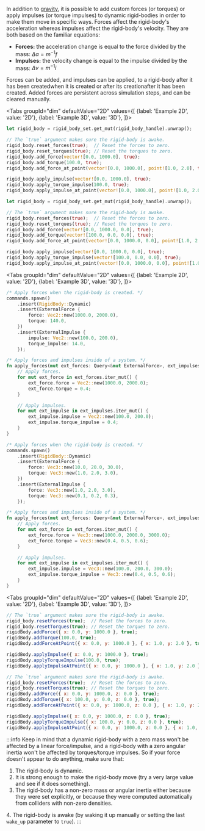 
In addition to [gravity](#gravity), it is possible to add custom forces (or torques) or apply impulses (or torque impulses)
to dynamic rigid-bodies in order to make  them move in specific ways. Forces affect the rigid-body's acceleration
whereas impulses affect the rigid-body's velocity. They are both based on the familiar equations:
- **Forces:** the acceleration change is equal to the force divided by the mass: $\Delta{}a = m^{-1}f$
- **Impulses:** the velocity change is equal to the impulse divided by the mass: $\Delta{}v = m^{-1}i$

Forces can be added, and impulses can be applied, to a rigid-body <rapier>after it has been created</rapier><bevy>when it is created or after
its creation</bevy><js>after it has been created</js>. Added forces are persistent across simulation steps, and can be
cleared manually.

<rapier>

<Tabs
groupId="dim"
defaultValue="2D"
values={[
{label: 'Example 2D', value: '2D'},
{label: 'Example 3D', value: '3D'},
]}>
<TabItem value="2D">

```rust
let rigid_body = rigid_body_set.get_mut(rigid_body_handle).unwrap();

// The `true` argument makes sure the rigid-body is awake.
rigid_body.reset_forces(true);  // Reset the forces to zero.
rigid_body.reset_torques(true); // Reset the torques to zero.
rigid_body.add_force(vector![0.0, 1000.0], true);
rigid_body.add_torque(100.0, true);
rigid_body.add_force_at_point(vector![0.0, 1000.0], point![1.0, 2.0], true);

rigid_body.apply_impulse(vector![0.0, 1000.0], true);
rigid_body.apply_torque_impulse(100.0, true);
rigid_body.apply_impulse_at_point(vector![0.0, 1000.0], point![1.0, 2.0], true);
```

  </TabItem>
  <TabItem value="3D">

```rust
let rigid_body = rigid_body_set.get_mut(rigid_body_handle).unwrap();

// The `true` argument makes sure the rigid-body is awake.
rigid_body.reset_forces(true);  // Reset the forces to zero.
rigid_body.reset_torques(true); // Reset the torques to zero.
rigid_body.add_force(vector![0.0, 1000.0, 0.0], true);
rigid_body.add_torque(vector![100.0, 0.0, 0.0], true);
rigid_body.add_force_at_point(vector![0.0, 1000.0, 0.0], point![1.0, 2.0, 3.0], true);

rigid_body.apply_impulse(vector![0.0, 1000.0, 0.0], true);
rigid_body.apply_torque_impulse(vector![100.0, 0.0, 0.0], true);
rigid_body.apply_impulse_at_point(vector![0.0, 1000.0, 0.0], point![1.0, 2.0, 3.0], true);
```

  </TabItem>
</Tabs>

</rapier>
<bevy>

<Tabs
groupId="dim"
defaultValue="2D"
values={[
{label: 'Example 2D', value: '2D'},
{label: 'Example 3D', value: '3D'},
]}>
<TabItem value="2D">

```rust
/* Apply forces when the rigid-body is created. */
commands.spawn()
    .insert(RigidBody::Dynamic)
    .insert(ExternalForce {
        force: Vec2::new(1000.0, 2000.0),
        torque: 140.0,
    })
    .insert(ExternalImpulse {
        impulse: Vec2::new(100.0, 200.0),
        torque_impulse: 14.0,
    });
```
```rust
/* Apply forces and impulses inside of a system. */
fn apply_forces(mut ext_forces: Query<&mut ExternalForce>, ext_impulses: Query<&mut ExternalImpulse)>) {
    // Apply forces.
    for mut ext_force in ext_forces.iter_mut() {
        ext_force.force = Vec2::new(1000.0, 2000.0);
        ext_force.torque = 0.4;
    }

    // Apply impulses.
    for mut ext_impulse in ext_impulses.iter_mut() {
        ext_impulse.impulse = Vec2::new(100.0, 200.0);
        ext_impulse.torque_impulse = 0.4;
    }
}
```

  </TabItem>
  <TabItem value="3D">

```rust
/* Apply forces when the rigid-body is created. */
commands.spawn()
    .insert(RigidBody::Dynamic)
    .insert(ExternalForce {
        force: Vec3::new(10.0, 20.0, 30.0),
        torque: Vec3::new(1.0, 2.0, 3.0),
    })
    .insert(ExternalImpulse {
        force: Vec3::new(1.0, 2.0, 3.0),
        torque: Vec3::new(0.1, 0.2, 0.3),
    });
```
```rust
/* Apply forces and impulses inside of a system. */
fn apply_forces(mut ext_forces: Query<&mut ExternalForce>, ext_impulses: Query<&mut ExternalImpulse)>) {
    // Apply forces.
    for mut ext_force in ext_forces.iter_mut() {
        ext_force.force = Vec3::new(1000.0, 2000.0, 3000.0);
        ext_force.torque = Vec3::new(0.4, 0.5, 0.6);
    }

    // Apply impulses.
    for mut ext_impulse in ext_impulses.iter_mut() {
        ext_impulse.impulse = Vec3::new(100.0, 200.0, 300.0);
        ext_impulse.torque_impulse = Vec3::new(0.4, 0.5, 0.6);
    }
}
```

  </TabItem>
</Tabs>

</bevy>
<js>

<Tabs
groupId="dim"
defaultValue="2D"
values={[
{label: 'Example 2D', value: '2D'},
{label: 'Example 3D', value: '3D'},
]}>
<TabItem value="2D">

```js
// The `true` argument makes sure the rigid-body is awake.
rigid_body.resetForces(true);  // Reset the forces to zero.
rigid_body.resetTorques(true); // Reset the torques to zero.
rigidBody.addForce({ x: 0.0, y: 1000.0 }, true);
rigidBody.addTorque(100.0, true);
rigidBody.addForceAtPoint({ x: 0.0, y: 1000.0 }, { x: 1.0, y: 2.0 }, true);

rigidBody.applyImpulse({ x: 0.0, y: 1000.0 }, true);
rigidBody.applyTorqueImpulse(100.0, true);
rigidBody.applyImpulseAtPoint({ x: 0.0, y: 1000.0 }, { x: 1.0, y: 2.0 }, true);
```

  </TabItem>
  <TabItem value="3D">

```js
// The `true` argument makes sure the rigid-body is awake.
rigid_body.resetForces(true);  // Reset the forces to zero.
rigid_body.resetTorques(true); // Reset the torques to zero.
rigidBody.addForce({ x: 0.0, y: 1000.0, z: 0.0 }, true);
rigidBody.addTorque({ x: 100.0, y: 0.0, z: 0.0 }, true);
rigidBody.addForceAtPoint({ x: 0.0, y: 1000.0, z: 0.0 }, { x: 1.0, y: 2.0, z: 3.0 }, true);

rigidBody.applyImpulse({ x: 0.0, y: 1000.0, z: 0.0 }, true);
rigidBody.applyTorqueImpulse({ x: 100.0, y: 0.0, z: 0.0 }, true);
rigidBody.applyImpulseAtPoint({ x: 0.0, y: 1000.0, z: 0.0 }, { x: 1.0, y: 2.0, z: 3.0 }, true);
```

  </TabItem>
</Tabs>

</js>

:::info
Keep in mind that a dynamic rigid-body with a zero mass won't be affected by a linear force/impulse, and a rigid-body with a zero
angular inertia won't be affected by torques/torque impulses. So if your force doesn't appear to do anything, make sure that:
1. The rigid-body is dynamic.
2. It is strong enough to make the rigid-body move (try a very large value and see if it does something).
3. The rigid-body has a non-zero mass or angular inertia either because they were set explicitly, or because they
   were computed automatically from colliders with non-zero densities.

<rapier>4. The rigid-body is awake (by waking it up manually or setting the last `wake_up` parameter to `true`).</rapier>
:::